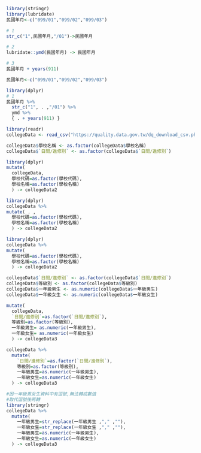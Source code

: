 
```r
library(stringr)
library(lubridate)
民國年月<-c("099/01","099/02","099/03")

# 1
str_c("1",民國年月,"/01")->民國年月

# 2
lubridate::ymd(民國年月) -> 民國年月

# 3
民國年月 + years(911)
```

```r
民國年月<-c("099/01","099/02","099/03")

library(dplyr)
# 1
民國年月 %>% 
  str_c("1", . ,"/01") %>%
  ymd %>%
  { . + years(911) }
```

```r
library(readr)
collegeData <- read_csv("https://quality.data.gov.tw/dq_download_csv.php?nid=6231&md5_url=dda8fca407131483c1d8cbf3d61cf793")
```

```r
collegeData$學校名稱 <- as.factor(collegeData$學校名稱)
collegeData$`日間∕進修別` <- as.factor(collegeData$`日間∕進修別`)
```

```r
library(dplyr)
mutate(
  collegeData,
  學校代碼=as.factor(學校代碼),
  學校名稱=as.factor(學校名稱)
  ) -> collegeData2
```

```r
library(dplyr)
collegeData %>%
mutate( . ,
  學校代碼=as.factor(學校代碼),
  學校名稱=as.factor(學校名稱)
  ) -> collegeData2
```

```r
library(dplyr)
collegeData %>%
mutate( 
  學校代碼=as.factor(學校代碼),
  學校名稱=as.factor(學校名稱)
  ) -> collegeData2
```

```r
collegeData$`日間∕進修別` <- as.factor(collegeData$`日間∕進修別`)
collegeData$等級別 <- as.factor(collegeData$等級別)
collegeData$一年級男生 <- as.numeric(collegeData$一年級男生)
collegeData$一年級女生 <- as.numeric(collegeData$一年級女生)
```

```r
mutate(
  collegeData,
  `日間∕進修別`=as.factor(`日間∕進修別`),
  等級別=as.factor(等級別),
  一年級男生= as.numeric(一年級男生),
  一年級女生= as.numeric(一年級女生)
  ) -> collegeData3
```

```r
collegeData %>% 
  mutate(
    `日間∕進修別`=as.factor(`日間∕進修別`),
    等級別=as.factor(等級別),
    一年級男生=as.numeric(一年級男生),
    一年級女生=as.numeric(一年級女生)
  ) -> collegeData3
```

```r
#因一年級男女生資料中有逗號,無法轉成數值
#取代逗號後再轉
library(stringr)
collegeData %>% 
  mutate(
    一年級男生=str_replace(一年級男生 ,"," ,""),
    一年級女生=str_replace(一年級女生 ,"," ,""),
    一年級男生=as.numeric(一年級男生),
    一年級女生=as.numeric(一年級女生)
  ) -> collegeData3
```



